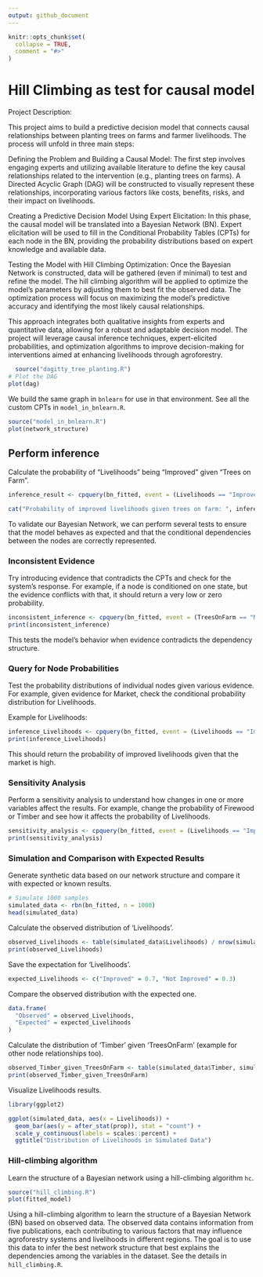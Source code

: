 ```yaml
---
output: github_document
---
```


<!-- README.md is generated from README.Rmd. Please edit that file -->

```r
knitr::opts_chunk$set(
  collapse = TRUE,
  comment = "#>"
)
```

# Hill Climbing as test for causal model

Project Description:

This project aims to build a predictive decision model that connects causal relationships between planting trees on farms and farmer livelihoods. The process will unfold in three main steps:

Defining the Problem and Building a Causal Model: The first step involves engaging experts and utilizing available literature to define the key causal relationships related to the intervention (e.g., planting trees on farms). A Directed Acyclic Graph (DAG) will be constructed to visually represent these relationships, incorporating various factors like costs, benefits, risks, and their impact on livelihoods.

Creating a Predictive Decision Model Using Expert Elicitation: In this phase, the causal model will be translated into a Bayesian Network (BN). Expert elicitation will be used to fill in the Conditional Probability Tables (CPTs) for each node in the BN, providing the probability distributions based on expert knowledge and available data.

Testing the Model with Hill Climbing Optimization: Once the Bayesian Network is constructed, data will be gathered (even if minimal) to test and refine the model. The hill climbing algorithm will be applied to optimize the model's parameters by adjusting them to best fit the observed data. The optimization process will focus on maximizing the model’s predictive accuracy and identifying the most likely causal relationships.

This approach integrates both qualitative insights from experts and quantitative data, allowing for a robust and adaptable decision model. The project will leverage causal inference techniques, expert-elicited probabilities, and optimization algorithms to improve decision-making for interventions aimed at enhancing livelihoods through agroforestry.

```r
  source("dagitty_tree_planting.R")
# Plot the DAG
plot(dag)
```
We build the same graph in `bnlearn` for use in that environment. See all the custom CPTs in `model_in_bnlearn.R`. 

```r
source("model_in_bnlearn.R")
plot(network_structure)
```

## Perform inference 

Calculate the probability of "Livelihoods" being "Improved" given "Trees on Farm". 

```r
inference_result <- cpquery(bn_fitted, event = (Livelihoods == "Improved"), evidence = (TreesOnFarm == "Yes"))

cat("Probability of improved livelihoods given trees on farm: ", inference_result, "\n")
```

To validate our Bayesian Network, we can perform several tests to ensure that the model behaves as expected and that the conditional dependencies between the nodes are correctly represented. 

### Inconsistent Evidence

Try introducing evidence that contradicts the CPTs and check for the system's response. For example, if a node is conditioned on one state, but the evidence conflicts with that, it should return a very low or zero probability.

```r
inconsistent_inference <- cpquery(bn_fitted, event = (TreesOnFarm == "No"), evidence = (Firewood == "Yes"))
print(inconsistent_inference)
```

This tests the model's behavior when evidence contradicts the dependency structure.

### Query for Node Probabilities

Test the probability distributions of individual nodes given various evidence. For example, given evidence for Market, check the conditional probability distribution for Livelihoods.

Example for Livelihoods:

```r
inference_Livelihoods <- cpquery(bn_fitted, event = (Livelihoods == "Improved"), evidence = (Benefits == "High"))
print(inference_Livelihoods)
```

This should return the probability of improved livelihoods given that the market is high.

### Sensitivity Analysis

Perform a sensitivity analysis to understand how changes in one or more variables affect the results. For example, change the probability of Firewood or Timber and see how it affects the probability of Livelihoods.

```r
sensitivity_analysis <- cpquery(bn_fitted, event = (Livelihoods == "Improved"), evidence = (Timber == "Yes"))
print(sensitivity_analysis)
```

### Simulation and Comparison with Expected Results

Generate synthetic data based on our network structure and compare it with expected or known results.

```r
# Simulate 1000 samples
simulated_data <- rbn(bn_fitted, n = 1000)
head(simulated_data)
```

Calculate the observed distribution of 'Livelihoods'.

```r
observed_Livelihoods <- table(simulated_data$Livelihoods) / nrow(simulated_data)
print(observed_Livelihoods)
```

Save the expectation for 'Livelihoods'. 

```r
expected_Livelihoods <- c("Improved" = 0.7, "Not Improved" = 0.3)
```

Compare the observed distribution with the expected one. 

```r
data.frame(
  "Observed" = observed_Livelihoods,
  "Expected" = expected_Livelihoods
)
```

Calculate the distribution of 'Timber' given 'TreesOnFarm' (example for other node relationships too).

```r
observed_Timber_given_TreesOnFarm <- table(simulated_data$Timber, simulated_data$TreesOnFarm) / nrow(simulated_data)
print(observed_Timber_given_TreesOnFarm)
```

Visualize Livelihoods results. 

```r
library(ggplot2)

ggplot(simulated_data, aes(x = Livelihoods)) +
  geom_bar(aes(y = after_stat(prop)), stat = "count") +
  scale_y_continuous(labels = scales::percent) +
  ggtitle("Distribution of Livelihoods in Simulated Data")

```

### Hill-climbing algorithm

Learn the structure of a Bayesian network using a hill-climbing algorithm `hc`. 

```r
source("hill_climbing.R")
plot(fitted_model)
```

Using a hill-climbing algorithm to learn the structure of a Bayesian Network (BN) based on observed data. The observed data contains information from five publications, each contributing to various factors that may influence agroforestry systems and livelihoods in different regions. The goal is to use this data to infer the best network structure that best explains the dependencies among the variables in the dataset. See the details in `hill_climbing.R`.
